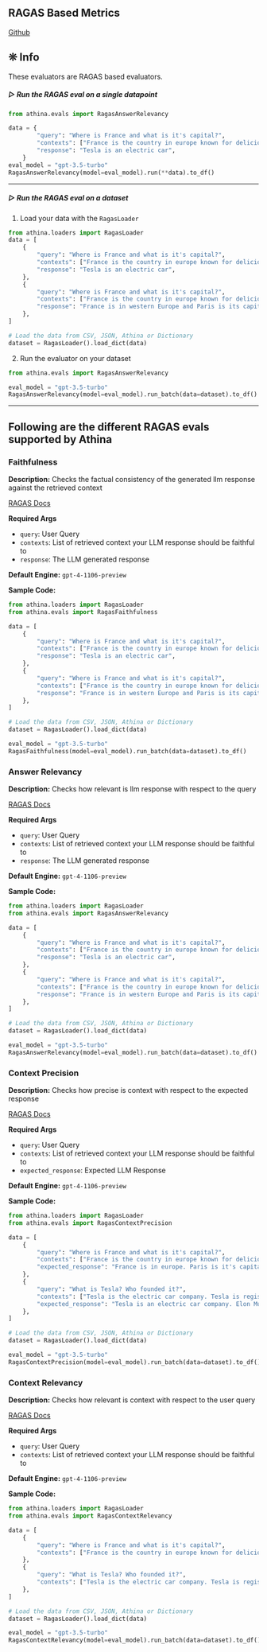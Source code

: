 
## RAGAS Based Metrics

[Github](https://github.com/athina-ai/athina-evals/blob/main/athina/evals/ragas/ragas_evaluator.py)

## ❊ Info

These evaluators are RAGAS based evaluators.


##### ▷ Run the RAGAS eval on a single datapoint

```python
from athina.evals import RagasAnswerRelevancy

data = {
        "query": "Where is France and what is it's capital?",
        "contexts": ["France is the country in europe known for delicious cuisine", "Tesla is an electric car", "Elephant is an animal"],
        "response": "Tesla is an electric car",
    }
eval_model = "gpt-3.5-turbo"
RagasAnswerRelevancy(model=eval_model).run(**data).to_df()
```

---

##### ▷ Run the RAGAS eval on a dataset

1. Load your data with the `RagasLoader`

```python
from athina.loaders import RagasLoader
data = [
    {
        "query": "Where is France and what is it's capital?",
        "contexts": ["France is the country in europe known for delicious cuisine", "Tesla is an electric car", "Elephant is an animal"],
        "response": "Tesla is an electric car",
    },
    {
        "query": "Where is France and what is it's capital?",
        "contexts": ["France is the country in europe known for delicious cuisine", "Paris is the capital of france"],
        "response": "France is in western Europe and Paris is its capital",
    },
]

# Load the data from CSV, JSON, Athina or Dictionary
dataset = RagasLoader().load_dict(data)

```

2. Run the evaluator on your dataset

```python
from athina.evals import RagasAnswerRelevancy

eval_model = "gpt-3.5-turbo"
RagasAnswerRelevancy(model=eval_model).run_batch(data=dataset).to_df()
```

---

## Following are the different RAGAS evals supported by Athina

### Faithfulness

**Description:**
Checks the factual consistency of the generated llm response against the retrieved context

[RAGAS Docs](https://docs.ragas.io/en/latest/concepts/metrics/faithfulness.html)

**Required Args**

- `query`: User Query 
- `contexts`: List of retrieved context your LLM response should be faithful to
- `response`: The LLM generated response

**Default Engine:** `gpt-4-1106-preview`

**Sample Code:**

```python
from athina.loaders import RagasLoader
from athina.evals import RagasFaithfulness

data = [
    {
        "query": "Where is France and what is it's capital?",
        "contexts": ["France is the country in europe known for delicious cuisine", "Tesla is an electric car", "Elephant is an animal"],
        "response": "Tesla is an electric car",
    },
    {
        "query": "Where is France and what is it's capital?",
        "contexts": ["France is the country in europe known for delicious cuisine", "Paris is the capital of france"],
        "response": "France is in western Europe and Paris is its capital",
    },
]

# Load the data from CSV, JSON, Athina or Dictionary
dataset = RagasLoader().load_dict(data)

eval_model = "gpt-3.5-turbo"
RagasFaithfulness(model=eval_model).run_batch(data=dataset).to_df()
```

### Answer Relevancy

**Description:**
Checks how relevant is llm response with respect to the query

[RAGAS Docs](https://docs.ragas.io/en/latest/concepts/metrics/answer_relevance.html)

**Required Args**

- `query`: User Query 
- `contexts`: List of retrieved context your LLM response should be faithful to
- `response`: The LLM generated response

**Default Engine:** `gpt-4-1106-preview`

**Sample Code:**

```python
from athina.loaders import RagasLoader
from athina.evals import RagasAnswerRelevancy

data = [
    {
        "query": "Where is France and what is it's capital?",
        "contexts": ["France is the country in europe known for delicious cuisine", "Tesla is an electric car", "Elephant is an animal"],
        "response": "Tesla is an electric car",
    },
    {
        "query": "Where is France and what is it's capital?",
        "contexts": ["France is the country in europe known for delicious cuisine", "Paris is the capital of france"],
        "response": "France is in western Europe and Paris is its capital",
    },
]

# Load the data from CSV, JSON, Athina or Dictionary
dataset = RagasLoader().load_dict(data)

eval_model = "gpt-3.5-turbo"
RagasAnswerRelevancy(model=eval_model).run_batch(data=dataset).to_df()
```

### Context Precision

**Description:**
Checks how precise is context with respect to the expected response

[RAGAS Docs](https://docs.ragas.io/en/latest/concepts/metrics/context_precision.html)

**Required Args**

- `query`: User Query 
- `contexts`: List of retrieved context your LLM response should be faithful to
- `expected_response`: Expected LLM Response

**Default Engine:** `gpt-4-1106-preview`

**Sample Code:**

```python
from athina.loaders import RagasLoader
from athina.evals import RagasContextPrecision

data = [
    {
        "query": "Where is France and what is it's capital?",
        "contexts": ["France is the country in europe known for delicious cuisine", "Tesla is an electric car", "Elephant is an animal"],
        "expected_response": "France is in europe. Paris is it's capital"
    },
    {
        "query": "What is Tesla? Who founded it?",
        "contexts": ["Tesla is the electric car company. Tesla is registerd in United States", "Elon Musk founded it"],
        "expected_response": "Tesla is an electric car company. Elon Musk founded it."
    },
]

# Load the data from CSV, JSON, Athina or Dictionary
dataset = RagasLoader().load_dict(data)

eval_model = "gpt-3.5-turbo"
RagasContextPrecision(model=eval_model).run_batch(data=dataset).to_df()
```

### Context Relevancy

**Description:**
Checks how relevant is context with respect to the user query

[RAGAS Docs](https://docs.ragas.io/en/latest/concepts/metrics/context_relevancy.html)

**Required Args**

- `query`: User Query 
- `contexts`: List of retrieved context your LLM response should be faithful to

**Default Engine:** `gpt-4-1106-preview`

**Sample Code:**

```python
from athina.loaders import RagasLoader
from athina.evals import RagasContextRelevancy

data = [
    {
        "query": "Where is France and what is it's capital?",
        "contexts": ["France is the country in europe known for delicious cuisine", "Paris is the capital of France"],
    },
    {
        "query": "What is Tesla? Who founded it?",
        "contexts": ["Tesla is the electric car company. Tesla is registerd in United States", "Elon Musk founded it"],
    },
]

# Load the data from CSV, JSON, Athina or Dictionary
dataset = RagasLoader().load_dict(data)

eval_model = "gpt-3.5-turbo"
RagasContextRelevancy(model=eval_model).run_batch(data=dataset).to_df()
```